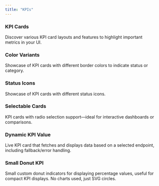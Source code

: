 ```yaml
---
title: "KPIs"
---
```




### KPI Cards

Discover various KPI card layouts and features to highlight important metrics in your UI.

### Color Variants

Showcase of KPI cards with different border colors to indicate status or category.

<CodeBlock layout="expandable" code={semantic} />

### Status Icons

Showcase of KPI cards with different status icons.

<CodeBlock layout="expandable" code={statusIcon} />

### Selectable Cards

KPI cards with radio selection support—ideal for interactive dashboards or comparisons.

<CodeBlock layout="expandable" code={selectable} />

### Dynamic KPI Value

Live KPI card that fetches and displays data based on a selected endpoint, including fallback/error handling.

<CodeBlock layout="expandable" code={dataLoading} />

### Small Donut KPI

Small custom donut indicators for displaying percentage values, useful for compact KPI displays. No charts used, just SVG circles.

<CodeBlock layout="expandable" code={smallDonut} />
